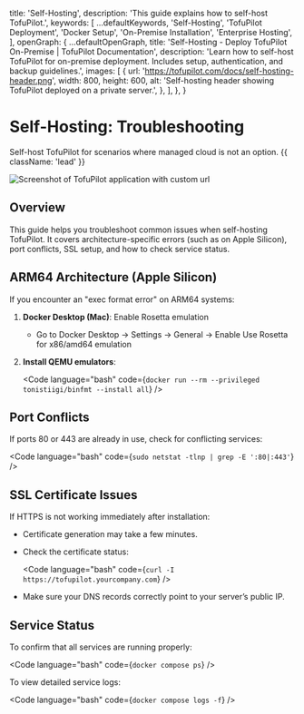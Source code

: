 
  title: 'Self-Hosting',
  description: 'This guide explains how to self-host TofuPilot.',
  keywords: [
    ...defaultKeywords,
    'Self-Hosting',
    'TofuPilot Deployment',
    'Docker Setup',
    'On-Premise Installation',
    'Enterprise Hosting',
  ],
  openGraph: {
    ...defaultOpenGraph,
    title:
      'Self-Hosting - Deploy TofuPilot On-Premise | TofuPilot Documentation',
    description:
      'Learn how to self-host TofuPilot for on-premise deployment. Includes setup, authentication, and backup guidelines.',
    images: [
      {
        url: 'https://tofupilot.com/docs/self-hosting-header.png',
        width: 800,
        height: 600,
        alt: 'Self-hosting header showing TofuPilot deployed on a private server.',
      },
    ],
  },
}

# Self-Hosting: Troubleshooting

Self-host TofuPilot for scenarios where managed cloud is not an option. {{ className: 'lead' }}

<Image
  src="/self-hosting-header.png"
  alt="Screenshot of TofuPilot application with custom url"
/>

## Overview

This guide helps you troubleshoot common issues when self-hosting TofuPilot. It covers architecture-specific errors (such as on Apple Silicon), port conflicts, SSL setup, and how to check service status.

## ARM64 Architecture (Apple Silicon)

If you encounter an "exec format error" on ARM64 systems:

1. **Docker Desktop (Mac)**: Enable Rosetta emulation

   - Go to Docker Desktop → Settings → General → Enable Use Rosetta for x86/amd64 emulation

2. **Install QEMU emulators**:

    <Code
      language="bash"
      code={`docker run --rm --privileged tonistiigi/binfmt --install all`}
    />

## Port Conflicts

If ports 80 or 443 are already in use, check for conflicting services:

<Code
  language="bash"
  code={`sudo netstat -tlnp | grep -E ':80|:443'`}
/>

## SSL Certificate Issues

If HTTPS is not working immediately after installation:

- Certificate generation may take a few minutes.
- Check the certificate status:

    <Code
      language="bash"
      code={`curl -I https://tofupilot.yourcompany.com`}
    />

- Make sure your DNS records correctly point to your server’s public IP.

## Service Status

To confirm that all services are running properly:

<Code
  language="bash"
  code={`docker compose ps`}
/>

To view detailed service logs:

<Code
  language="bash"
  code={`docker compose logs -f`}
/>
